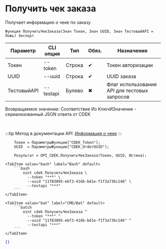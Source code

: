 ﻿---
sidebar_position: 15
description: Получить чек заказа и другие функции для работы с CDEK в Открытом пакете интеграций - бесплатной open-source библиотеке интеграций для 1С:Предприятие 8, OneScript и CLI
keywords: [1C, 1С, 1С:Предприятие, 1С:Предприятие 8.3, API, Интеграция, Сервисы, Обмен, OneScript, CLI, CDEK]
---


# Получить чек заказа
 Получает информацию о чеке по заказу



`Функция ПолучитьЧекЗаказа(Знач Токен, Знач UUID, Знач ТестовыйAPI = Ложь) Экспорт`

  | Параметр | CLI опция | Тип | Обяз. | Назначение |
  |-|-|-|-|-|
  | Токен | --token | Строка | &#x2714; | Токен авторизации |
  | UUID | --uuid | Строка | &#x2714; | UUID заказа |
  | ТестовыйAPI | --testapi | Булево | &#x2716; | Флаг использования API для тестовых запросов |

  
  Возвращаемое значение:   Соответствие Из КлючИЗначение - сериализованный JSON ответа от CDEK

<br/>

:::tip
Метод в документации API: [Информация о чеке](https://api-docs.cdek.ru/68257388.html)
:::
<br/>



```bsl title="Пример использования для 1С:Предприятие/OneScript"
    Токен = ПараметрыФункции["CDEK_Token"];
    UUID  = ПараметрыФункции["CDEK_OrderUUID"];

    Результат = OPI_CDEK.ПолучитьЧекЗаказа(Токен, UUID, Истина);
```
    

 <Tabs>
  
    <TabItem value="bash" label="Bash" default>
        ```bash
            oint cdek ПолучитьЧекЗаказа \
              --token "***" \
              --uuid "11f83895-ebf3-416b-bd1e-f1f3a736c146" \
              --testapi "***"
        ```
    </TabItem>
  
    <TabItem value="bat" label="CMD/Bat" default>
        ```batch
            oint cdek ПолучитьЧекЗаказа ^
              --token "***" ^
              --uuid "11f83895-ebf3-416b-bd1e-f1f3a736c146" ^
              --testapi "***"
        ```
    </TabItem>
</Tabs>


```json title="Результат"
{}
```
